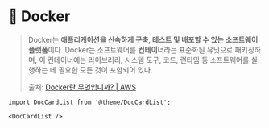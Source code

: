 # 🐋 Docker

> Docker는 **애플리케이션을 신속하게 구축, 테스트 및 배포할 수 있는 소프트웨어 플랫폼**이다. Docker는 소프트웨어를 **컨테이너**라는 표준화된 유닛으로 패키징하며, 이 컨테이너에는 라이브러리, 시스템 도구, 코드, 런타임 등 소프트웨어를 실행하는 데 필요한 모든 것이 포함되어 있다.
>
> 출처: [Docker란 무엇입니까? | AWS](https://aws.amazon.com/ko/docker/)

```mdx-code-block
import DocCardList from '@theme/DocCardList';

<DocCardList />
```
